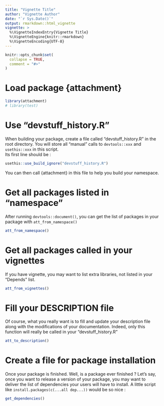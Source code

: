 ```yaml
---
title: "Vignette Title"
author: "Vignette Author"
date: "`r Sys.Date()`"
output: rmarkdown::html_vignette
vignette: >
  %\VignetteIndexEntry{Vignette Title}
  %\VignetteEngine{knitr::rmarkdown}
  %\VignetteEncoding{UTF-8}
---
```


```r
knitr::opts_chunk$set(
  collapse = TRUE,
  comment = "#>"
)
```

# Load package {attachment}
```r
library(attachment)
# library(test)
```

# Use "devstuff_history.R"

When building your package, create a file called "devstuff_history.R" in the root directory. You will store all "manual" calls to `devtools::xxx` and `usethis::xxx` in this script.  
Its first line should be :

```r
usethis::use_build_ignore("devstuff_history.R")
```

You can then call {attachment} in this file to help you build your namespace.

# Get all packages listed in "namespace"
After running `devtools::document()`, you can get the list of packages in your package with `att_from_namespace()`

```r
att_from_namespace()
```

# Get all packages called in your vignettes
If you have vignette, you may want to list extra libraries, not listed in your "Depends" list.

```r
att_from_vignettes()
```

# Fill your DESCRIPTION file
Of course, what you really want is to fill and update your description file along with the modifications of your documentation. Indeed, only this function will really be called in your "devstuff_history.R"

```r
att_to_description()
```

# Create a file for package installation
Once your package is finished. Well, is a package ever finished ? Let's say, once you want to release a version of your package, you may want to deliver the list of dependencies your users will have to install. A little script like `install.packages(c(...all dep...))` would be so nice :

```r
get_dependencies()
```


